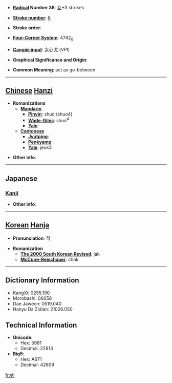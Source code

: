 * '''[[Wiktionary:Chinese radical index| Radical]] Number 38''': [[Wiktionary:Chinese radical index 女|女]]+3 strokes

* '''[[Wiktionary:Chinese total strokes index|Stroke number]]''': [[Wiktionary:Chinese total strokes index 6|6]]

* '''Stroke order''': 

* '''[[Wiktionary:Chinese four corner index|Four-Corner System]]''': 4742<sub>0</sub>

* '''[[Wiktionary:Chinese Cangjie index|Cangjie input]]''': 女心戈 (VPI)

* '''Graphical Significance and Origin''': 

* '''Common Meaning''': act as go-between

----

== [[Chinese]] [[Hanzi]] ==

* '''Romanizations'''
** '''[[Mandarin]]'''
*** '''[[Pinyin]]''': shuò (shuo4)
*** '''[[Wade-Giles]]''': shuo<sup>4</sup>
*** '''[[Yale]]''': 
** '''[[Cantonese]]'''
*** '''[[Jyutping]]''':
*** '''[[Penkyamp]]''': 
*** '''[[Yale]]''': jeuk3

* '''Other info''': 

----

==Japanese==
===[[Kanji]]===
{{kanji|on readings=[[しゃく]] (shaku)|kun readings=[[なこうど]] (nakoudo)}}

* '''Other info''':  

----

== [[Korean]] [[Hanja]] ==

* '''Pronunciation''': 작

* '''Romanization'''
** '''[[The 2000 South Korean Revised Romanization|The 2000 South Korean Revised]]''': jak
** '''[[McCune-Reischauer]]''': chak

----

== Dictionary Information ==

* KangXi: 0255.190
* Morobashi: 06058
* Dae Jaweon: 0519.040
* Hanyu Da Zidian: 21026.050

== Technical Information ==

* '''Unicode''':
** Hex: 5981
** Decimal: 22913
* '''Big5''':
** Hex: A671
** Decimal: 42609

[[fr:妁]]